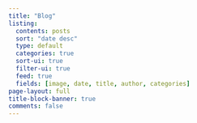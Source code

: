 ```yaml
---
title: "Blog"
listing:
  contents: posts
  sort: "date desc"
  type: default
  categories: true
  sort-ui: true
  filter-ui: true
  feed: true
  fields: [image, date, title, author, categories]  
page-layout: full
title-block-banner: true
comments: false
---
```

